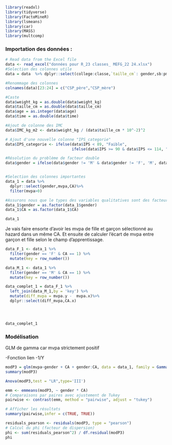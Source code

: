 ```r
library(readxl)
library(tidyverse)
library(FactoMineR)
library(lsmeans)
library(car)
library(MASS)
library(multcomp)
```

### Importation des données :

```r
# Read data from the Excel file
data <- read_excel("données pour R_23 classes_ MEFG_22 24.xlsx")
#Selection des colonnes utile
data = data  %>% dplyr::select(college:classe,`taille_cm`: gender,sb:pmvpa,time,CA:`CSP_P2`)

#Renommage des colonnes
colnames(data)[23:24] = c("CSP_père","CSP_mère")

#Caste
data$weight_kg = as.double(data$weight_kg)
data$taille_cm = as.double(data$taille_cm)
data$age = as.integer(data$age)
data$time = as.double(data$time)

#Ajout de colonne des IMC
data$IMC_kg_m2 <- data$weight_kg / (data$taille_cm * 10^-2)^2

# Ajout d'une nouvelle colonne "IPS_categorie"
data$IPS_categorie <- ifelse(data$IPS < 89, "Faible", 
                             ifelse(data$IPS >= 90 & data$IPS <= 114, "Moyenne", "Élevée"))

#Résolution du problème de facteur double
data$gender = ifelse(data$gender != 'M' & data$gender != 'F', 'M', data$gender)


#Selection des colonnes importantes
data_1 = data %>% 
  dplyr::select(gender,mvpa,CA)%>%
  filter(mvpa>0)

#Assurons nous que le types des variables qualitatives sont des facteurs
data_1$gender = as.factor(data_1$gender)
data_1$CA = as.factor(data_1$CA)

data_1
```

Je vais faire ensorte d'avoir les mvpa de fille et garçon sélectionné au hazard dans un même CA. Et ensuite de calculer l'écart de mvpa entre garçon et fille selon le champ d'apprentissage.

```r
data_F_1 <- data_1 %>%
  filter(gender == 'F' & CA == 1) %>%
  mutate(key = row_number())

data_M_1 <- data_1 %>%
  filter(gender == 'M' & CA == 1) %>%
  mutate(key = row_number())

data_complet_1 = data_F_1 %>%
  left_join(data_M_1,by = 'key') %>%
  mutate(diff_mvpa = mvpa.y -  mvpa.x)%>%
  dplyr::select(diff_mvpa,CA.x)




data_complet_1
```

### Modélisation

GLM de gamma car mvpa strictement positif

-Fonction lien -1/Y

```r
modP3 = glm(mvpa~gender + CA + gender:CA, data = data_1, family = Gamma(link = "log"))
summary(modP3)
```

```r
Anova(modP3,test = "LR",type='III')
```

```r
emm <- emmeans(modP3, ~ gender * CA)
# Comparaisons par paires avec ajustement de Tukey
pairwise <- contrast(emm, method = "pairwise", adjust = "tukey")

# Afficher les résultats
summary(pairwise,infer = c(TRUE, TRUE))
```

```r
residuals_pearson <- residuals(modP3, type = "pearson")
# Calcul du phi (facteur de dispersion)
phi <- sum(residuals_pearson^2) / df.residual(modP3)
phi

```
